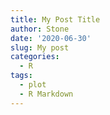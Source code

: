 ```yaml
---
title: My Post Title
author: Stone
date: '2020-06-30'
slug: My post
categories:
  - R
tags:
  - plot
  - R Markdown
---
```

